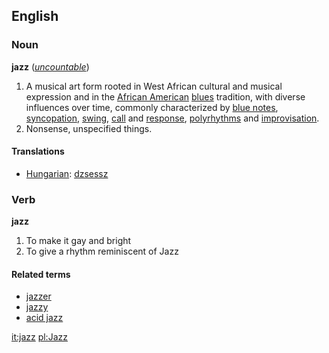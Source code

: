 ==English==
===Noun===
'''jazz''' (''[[uncountable]]'')

# A musical art form rooted in West African cultural and musical expression and in the [[African American]] [[blues]] tradition, with diverse influences over time, commonly characterized by [[blue note]]s, [[syncopation]], [[swing]], [[call]] and [[response]], [[polyrhythm]]s and [[improvisation]].
# Nonsense, unspecified things.

====Translations====
*[[Hungarian]]: [[dzsessz]]

===Verb===
'''jazz'''

# To make it gay and bright
# To give a rhythm reminiscent of Jazz

====Related terms====
*[[jazzer]]
*[[jazzy]]
*[[acid jazz]]

[[it:jazz]]
[[pl:Jazz]]